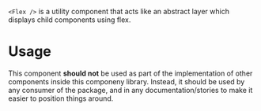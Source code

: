 `<Flex />` is a utility component that acts like an abstract layer which displays child components using flex.

# Usage

This component **should not** be used as part of the implementation of other components inside this componeny library.
Instead, it should be used by any consumer of the package, and in any documentation/stories to make it easier to
position things around.
